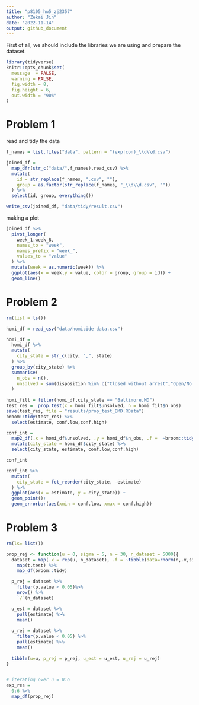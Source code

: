 ```yaml
---
title: "p8105_hw5_zj2357"
author: "Zekai Jin"
date: "2022-11-14"
output: github_document
---
```


First of all, we should include  the libraries we are using and prepare the dataset.
```r
library(tidyverse)
knitr::opts_chunk$set(
  message  = FALSE,
  warning = FALSE,
  fig.width = 8, 
  fig.height = 6,
  out.width = "90%"
)
```

# Problem 1
read and tidy the data
```r
f_names = list.files("data", pattern = "(exp|con)_\\d\\d.csv")

joined_df = 
  map_dfr(str_c("data/",f_names),read_csv) %>%
  mutate(
    id = str_replace(f_names, ".csv", ""),
    group = as.factor(str_replace(f_names, "_\\d\\d.csv", ""))
  ) %>%
  select(id, group, everything()) 

write_csv(joined_df, "data/tidy/result.csv")
```

making a plot
```r
joined_df %>%
  pivot_longer(
    week_1:week_8,
    names_to = "week",
    names_prefix = "week_",
    values_to = "value"
  ) %>%
  mutate(week = as.numeric(week)) %>%
  ggplot(aes(x = week,y = value, color = group, group = id)) +
  geom_line()
```


# Problem 2

```r
rm(list = ls())

homi_df = read_csv("data/homicide-data.csv")
```


```r
homi_df = 
  homi_df %>%
  mutate(
    city_state = str_c(city, ",", state) 
  ) %>%
  group_by(city_state) %>%
  summarise(
    n_obs = n(),
    unsolved = sum(disposition %in% c("Closed without arrest","Open/No arrest"))
  )
  
homi_filt = filter(homi_df,city_state == "Baltimore,MD")
test_res =  prop.test(x = homi_filt$unsolved, n = homi_filt$n_obs)
save(test_res, file = "results/prop_test_BMD.RData")
broom::tidy(test_res) %>%
  select(estimate, conf.low,conf.high)
```

```r
conf_int =
  map2_df(.x = homi_df$unsolved, .y = homi_df$n_obs, .f =  ~broom::tidy(prop.test(.x,.y))) %>%
  mutate(city_state = homi_df$city_state) %>%
  select(city_state, estimate, conf.low,conf.high)

conf_int
```

```r
conf_int %>%
  mutate(
    city_state = fct_reorder(city_state, -estimate)
  ) %>%
  ggplot(aes(x = estimate, y = city_state)) +
  geom_point()+
  geom_errorbar(aes(xmin = conf.low, xmax = conf.high))
```



# Problem 3

```r
rm(ls= list())

prop_rej <- function(u = 0, sigma = 5, n = 30, n_dataset = 5000){
  dataset = map(.x = rep(u, n_dataset), .f = ~tibble(data=rnorm(n,.x,sigma))) %>%
    map(t.test) %>%
    map_df(broom::tidy)

  p_rej = dataset %>%
    filter(p.value < 0.05)%>%
    nrow() %>%
    `/`(n_dataset)

  u_est = dataset %>%
    pull(estimate) %>%
    mean()
  
  u_rej = dataset %>%
    filter(p.value < 0.05) %>%
    pull(estimate) %>%
    mean()
  
  tibble(u=u, p_rej = p_rej, u_est = u_est, u_rej = u_rej)
}


# iterating over u = 0:6
exp_res = 
  0:6 %>%
  map_df(prop_rej)

```






